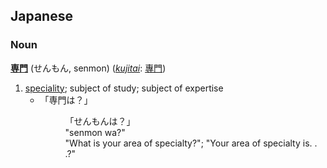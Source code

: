 == Japanese ==
=== Noun ===
'''[[専]][[門]]''' (せんもん, senmon) (''[[kujitai]]'': [[專門]])

# [[speciality]]; subject of study; subject of expertise
#* 「専門は？」
#*: 「せんもんは？」
#*: "senmon wa?"
#*: "What is your area of specialty?"; "Your area of specialty is. . .?"